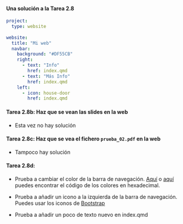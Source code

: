 ::: {.callout-important icon="false"}
#### Una solución a la Tarea 2.8


```yaml
project:
  type: website
 
website:
  title: "Mi web"
  navbar:
    background: "#DF55CB"
    right: 
      - text: "Info"
        href: index.qmd
      - text: "Más Info"
        href: index.qmd
    left: 
      - icon: house-door
        href: index.qmd       
```

:::


::: {.fragment}
::: {.callout-important icon="false"}
#### Tarea 2.8b: Haz que se vean las slides en la web

- Esta vez no hay solución

:::
:::


::: {.fragment}
::: {.callout-important icon="false"}
#### Tarea 2.8c: Haz que se vea el fichero `prueba_02.pdf` en la web

- Tampoco hay solución

:::
:::


::: {.fragment}
::: {.callout-important icon="false"}
#### Tarea 2.8d: 

- Prueba a cambiar el color de la barra de navegación. [Aquí](https://htmlcolorcodes.com/es/) o [aquí](https://www.color-hex.com/) puedes encontrar el código de los colores en hexadecimal.

- Prueba a añadir un icono a la izquierda de la barra de navegación. Puedes usar los iconos de [Bootstrap](https://icons.getbootstrap.com/)

- Prueba a añadir un poco de texto nuevo en index.qmd

:::
:::